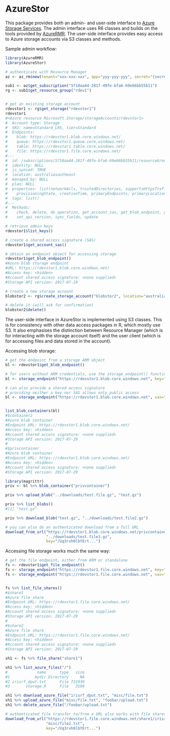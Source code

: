 # AzureStor

This package provides both an admin- and user-side interface to [Azure Storage Services](https://docs.microsoft.com/en-us/rest/api/storageservices/). The admin interface uses R6 classes and builds on the tools provided by [AzureRMR](https://github.com/hong-revo/AzureRMR). The user-side interface provides easy access to Azure storage accounts via S3 classes and methods.

Sample admin workflow:

```r
library(AzureRMR)
library(AzureStor)

# authenticate with Resource Manager
az <- az_rm$new(tenant="xxx-xxx-xxx", app="yyy-yyy-yyy", secret="{secret goes here}")

sub1 <- az$get_subscription("5710aa44-281f-49fe-bfa6-69e66bb55b11")
rg <- sub1$get_resource_group("rdev1")


# get an existing storage account
rdevstor1 <- rg$get_storage("rdevstor1")
rdevstor1
#<Azure resource Microsoft.Storage/storageAccounts/rdevstor1>
#  Account type: Storage 
#  SKU: name=Standard_LRS, tier=Standard 
#  Endpoints:
#    blob: https://rdevstor1.blob.core.windows.net/
#    queue: https://rdevstor1.queue.core.windows.net/
#    table: https://rdevstor1.table.core.windows.net/
#    file: https://rdevstor1.file.core.windows.net/ 
#---
#  id: /subscriptions/5710aa44-281f-49fe-bfa6-69e66bb55b11/resourceGroups/rdev1/providers/Microsoft.Sto ...
#  identity: NULL
#  is_synced: TRUE
#  location: australiasoutheast
#  managed_by: NULL
#  plan: NULL
#  properties: list(networkAcls, trustedDirectories, supportsHttpsTrafficOnly, encryption,
#    provisioningState, creationTime, primaryEndpoints, primaryLocation, statusOfPrimary)
#  tags: list()
#---
#  Methods:
#    check, delete, do_operation, get_account_sas, get_blob_endpoint, get_file_endpoint, list_keys,
#    set_api_version, sync_fields, update

# retrieve admin keys
rdevstor1$list_keys()

# create a shared access signature (SAS)
rdevstor1$get_account_sas()

# obtain an endpoint object for accessing storage
rdevstor1$get_blob_endpoint()
#Azure blob storage endpoint
#URL: https://rdevstor1.blob.core.windows.net/
#Access key: <hidden>
#Account shared access signature: <none supplied>
#Storage API version: 2017-07-29

# create a new storage account
blobstor2 <- rg$create_storage_account("blobstor2", location="australiaeast", kind="BlobStorage")

# delete it (will ask for confirmation)
blobstor2$delete()
```


The user-side interface in AzureStor is implemented using S3 classes. This is for consistency with other data access packages in R, which mostly use S3. It also emphasises the distinction between Resource Manager (which is for interacting with the storage account itself) and the user client (which is for accessing files and data stored in the account).

Accessing blob storage:

```r
# get the endpoint from a storage ARM object
bl <- rdevstor1$get_blob_endpoint()

# for users without ARM credentials, use the storage_endpoint() function and provide a key
bl <- storage_endpoint("https://rdevstor1.blob.core.windows.net", key="/Uq3rxh0lbYErt...")

# can also provide a shared access signature
# providing neither a key nor SAS allows only public access
bl <- storage_endpoint("https://rdevstor1.blob.core.windows.net", sas="sv=2015-04-05&ss=...")


list_blob_containers(bl)
#$container2
#Azure blob container
#Endpoint URL: https://rdevstor1.blob.core.windows.net/
#Access key: <hidden>
#Account shared access signature: <none supplied>
#Storage API version: 2017-07-29
#
#$privcontainer
#Azure blob container
#Endpoint URL: https://rdevstor1.blob.core.windows.net/
#Access key: <hidden>
#Account shared access signature: <none supplied>
#Storage API version: 2017-07-29

library(magrittr)
priv <- bl %>% blob_container("privcontainer")

priv %>% upload_blob("../downloads/test.file.gz", "test.gz")

priv %>% list_blobs()
#[1] "test.gz"

priv %>% download_blob("test.gz", "../downloads/test.file2.gz")

# you can also do an authenticated download from a full URL
download_from_url("https://rdevstor1.blob.core.windows.net/privcontainer/test.gz",
                  "../downloads/test.file3.gz",
                  key="/Uq3rxh0lbYErt...")
```

Accessing file storage works much the same way:

```r
# get the file endpoint, either from ARM or standalone
fs <- rdevstor1$get_file_endpoint()
fs <- storage_endpoint("https://rdevstor1.file.core.windows.net", key="/Uq3rxh0lbYErt...")
fs <- storage_endpoint("https://rdevstor1.file.core.windows.net", sas="sv=2015-04-05&ss=...")


fs %>% list_file_shares()
#$share1
#Azure file share
#Endpoint URL: https://rdevstor1.file.core.windows.net/
#Access key: <hidden>
#Account shared access signature: <none supplied>
#Storage API version: 2017-07-29
#
#$share2
#Azure file share
#Endpoint URL: https://rdevstor1.file.core.windows.net/
#Access key: <hidden>
#Account shared access signature: <none supplied>
#Storage API version: 2017-07-29

sh1 <- fs %>% file_share("share1")

sh1 %>% list_azure_files("/")
#             name      type   size
#1           mydir Directory     NA
#2 irisrf_dput.txt      File 731930
#3       storage.R      File   3189

sh1 %>% download_azure_file("irisrf_dput.txt", "misc/file.txt")
sh1 %>% upload_azure_file("misc/file.txt", "foobar/upload.txt")
sh1 %>% delete_azure_file("/foobar/upload.txt")

# authenticated file transfer to/from a URL also works with file shares
download_from_url("https://rdevstor1.file.core.windows.net/share1/irisrf_dput.txt",
                  "misc/file2.txt",
                  key="/Uq3rxh0lbYErt...")
```

